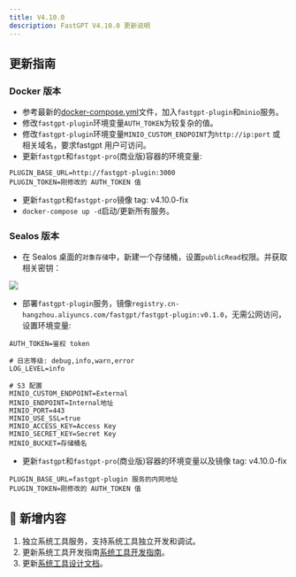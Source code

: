 ```yaml
---
title: V4.10.0
description: FastGPT V4.10.0 更新说明
---
```


## 更新指南

### Docker 版本

- 参考最新的[docker-compose.yml](https://github.com/labring/FastGPT/blob/main/deploy/docker/docker-compose-pgvector.yml)文件，加入`fastgpt-plugin`和`minio`服务。
- 修改`fastgpt-plugin`环境变量`AUTH_TOKEN`为较复杂的值。
- 修改`fastgpt-plugin`环境变量`MINIO_CUSTOM_ENDPOINT`为`http://ip:port` 或相关域名，要求fastgpt 用户可访问。
- 更新`fastgpt`和`fastgpt-pro`(商业版)容器的环境变量:

```
PLUGIN_BASE_URL=http://fastgpt-plugin:3000
PLUGIN_TOKEN=刚修改的 AUTH_TOKEN 值
```
- 更新`fastgpt`和`fastgpt-pro`镜像 tag: v4.10.0-fix
- `docker-compose up -d`启动/更新所有服务。

### Sealos 版本

- 在 Sealos 桌面的`对象存储`中，新建一个存储桶，设置`publicRead`权限。并获取相关密钥：

![](/imgs/sealos-s3.png)

- 部署`fastgpt-plugin`服务，镜像`registry.cn-hangzhou.aliyuncs.com/fastgpt/fastgpt-plugin:v0.1.0`，无需公网访问，设置环境变量:

```
AUTH_TOKEN=鉴权 token

# 日志等级: debug,info,warn,error
LOG_LEVEL=info

# S3 配置
MINIO_CUSTOM_ENDPOINT=External
MINIO_ENDPOINT=Internal地址
MINIO_PORT=443
MINIO_USE_SSL=true
MINIO_ACCESS_KEY=Access Key
MINIO_SECRET_KEY=Secret Key
MINIO_BUCKET=存储桶名
```

- 更新`fastgpt`和`fastgpt-pro`(商业版)容器的环境变量以及镜像 tag: v4.10.0-fix

```
PLUGIN_BASE_URL=fastgpt-plugin 服务的内网地址
PLUGIN_TOKEN=刚修改的 AUTH_TOKEN 值
```

## 🚀 新增内容

1. 独立系统工具服务，支持系统工具独立开发和调试。
2. 更新系统工具开发指南[系统工具开发指南](/docs/guide/plugins/dev_system_tool/)。
3. 更新[系统工具设计文档](/docs/guide/plugins/design_plugin/)。
